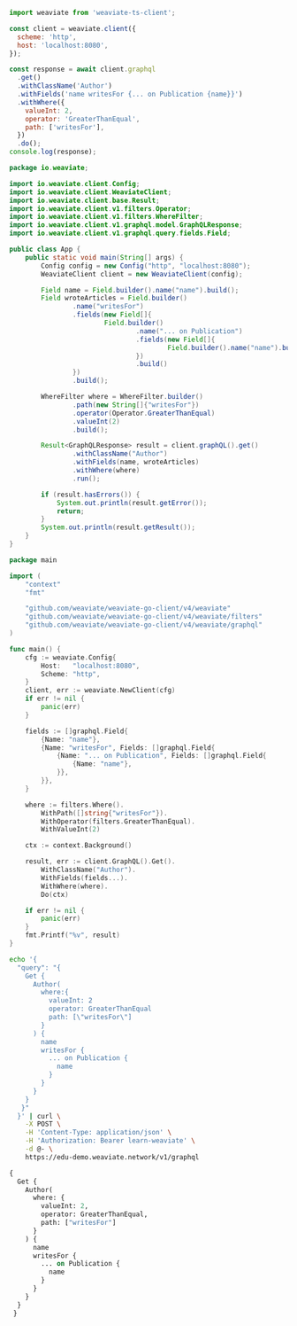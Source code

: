 

<Tabs groupId="languages">
<TabItem value="py" label="Python">
  <FilteredTextBlock
    text={PyCode}
    startMarker="START FilterByCountOfReferences"
    endMarker="END FilterByCountOfReferences"
    language="py"
  />
</TabItem>
<TabItem value="js" label="JS/TS Client v2">

```js
import weaviate from 'weaviate-ts-client';

const client = weaviate.client({
  scheme: 'http',
  host: 'localhost:8080',
});

const response = await client.graphql
  .get()
  .withClassName('Author')
  .withFields('name writesFor {... on Publication {name}}')
  .withWhere({
    valueInt: 2,
    operator: 'GreaterThanEqual',
    path: ['writesFor'],
  })
  .do();
console.log(response);
```

</TabItem>
<TabItem value="java" label="Java">

```java
package io.weaviate;

import io.weaviate.client.Config;
import io.weaviate.client.WeaviateClient;
import io.weaviate.client.base.Result;
import io.weaviate.client.v1.filters.Operator;
import io.weaviate.client.v1.filters.WhereFilter;
import io.weaviate.client.v1.graphql.model.GraphQLResponse;
import io.weaviate.client.v1.graphql.query.fields.Field;

public class App {
    public static void main(String[] args) {
        Config config = new Config("http", "localhost:8080");
        WeaviateClient client = new WeaviateClient(config);

        Field name = Field.builder().name("name").build();
        Field wroteArticles = Field.builder()
                .name("writesFor")
                .fields(new Field[]{
                        Field.builder()
                                .name("... on Publication")
                                .fields(new Field[]{
                                        Field.builder().name("name").build()
                                })
                                .build()
                })
                .build();

        WhereFilter where = WhereFilter.builder()
                .path(new String[]{"writesFor"})
                .operator(Operator.GreaterThanEqual)
                .valueInt(2)
                .build();

        Result<GraphQLResponse> result = client.graphQL().get()
                .withClassName("Author")
                .withFields(name, wroteArticles)
                .withWhere(where)
                .run();

        if (result.hasErrors()) {
            System.out.println(result.getError());
            return;
        }
        System.out.println(result.getResult());
    }
}
```

</TabItem>
<TabItem value="go" label="Go">

```go
package main

import (
	"context"
	"fmt"

	"github.com/weaviate/weaviate-go-client/v4/weaviate"
	"github.com/weaviate/weaviate-go-client/v4/weaviate/filters"
	"github.com/weaviate/weaviate-go-client/v4/weaviate/graphql"
)

func main() {
	cfg := weaviate.Config{
		Host:   "localhost:8080",
		Scheme: "http",
	}
	client, err := weaviate.NewClient(cfg)
	if err != nil {
		panic(err)
	}

	fields := []graphql.Field{
		{Name: "name"},
		{Name: "writesFor", Fields: []graphql.Field{
			{Name: "... on Publication", Fields: []graphql.Field{
				{Name: "name"},
			}},
		}},
	}

	where := filters.Where().
		WithPath([]string{"writesFor"}).
		WithOperator(filters.GreaterThanEqual).
		WithValueInt(2)

	ctx := context.Background()

	result, err := client.GraphQL().Get().
		WithClassName("Author").
		WithFields(fields...).
		WithWhere(where).
		Do(ctx)

	if err != nil {
		panic(err)
	}
	fmt.Printf("%v", result)
}
```

</TabItem>
<TabItem value="curl" label="Curl">

```bash
echo '{
  "query": "{
    Get {
      Author(
        where:{
          valueInt: 2
          operator: GreaterThanEqual
          path: [\"writesFor\"]
        }
      ) {
        name
        writesFor {
          ... on Publication {
            name
          }
        }
      }
    }
   }"
  }' | curl \
    -X POST \
    -H 'Content-Type: application/json' \
    -H 'Authorization: Bearer learn-weaviate' \
    -d @- \
    https://edu-demo.weaviate.network/v1/graphql
```

</TabItem>
<TabItem value="graphql" label="GraphQL">

```graphql
{
  Get {
    Author(
      where: {
        valueInt: 2,
        operator: GreaterThanEqual,
        path: ["writesFor"]
      }
    ) {
      name
      writesFor {
        ... on Publication {
          name
        }
      }
    }
  }
 }
```

</TabItem>
</Tabs>
